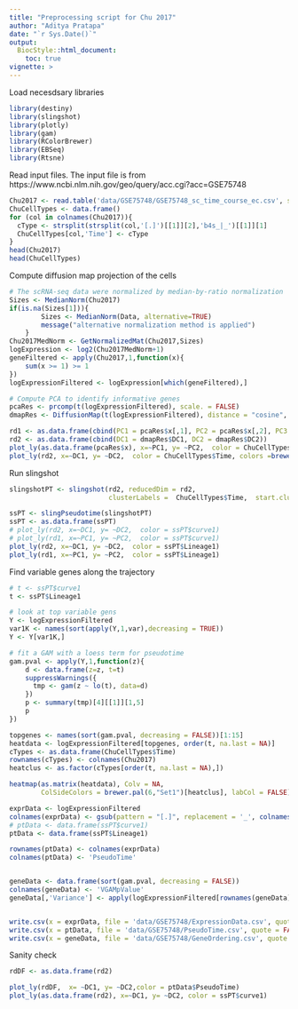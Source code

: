---
title: "Preprocessing script for Chu 2017"
author: "Aditya Pratapa"
date: "`r Sys.Date()`"
output: 
  BiocStyle::html_document:
    toc: true
vignette: >
---
Load necesdsary libraries
```{r warning=FALSE,message=FALSE}
library(destiny)
library(slingshot)
library(plotly)
library(gam)
library(RColorBrewer)
library(EBSeq)
library(Rtsne)
```
Read input files. The input file is from https://www.ncbi.nlm.nih.gov/geo/query/acc.cgi?acc=GSE75748
```{r warning=FALSE}
Chu2017 <- read.table('data/GSE75748/GSE75748_sc_time_course_ec.csv', sep = ',', header = T, row.names = 1)
ChuCellTypes <- data.frame()
for (col in colnames(Chu2017)){
  cType <- strsplit(strsplit(col,'[.]')[[1]][2],'b4s_|_')[[1]][1]
  ChuCellTypes[col,'Time'] <- cType
}
head(Chu2017)
head(ChuCellTypes)
```
Compute diffusion map projection of the cells
```{r warning=FALSE, fig.height=10}
# The scRNA-seq data were normalized by median-by-ratio normalization
Sizes <- MedianNorm(Chu2017)
if(is.na(Sizes[1])){
		Sizes <- MedianNorm(Data, alternative=TRUE)
		message("alternative normalization method is applied")
	}
Chu2017MedNorm <- GetNormalizedMat(Chu2017,Sizes)
logExpression <- log2(Chu2017MedNorm+1)
geneFiltered <- apply(Chu2017,1,function(x){
    sum(x >= 1) >= 1
})
logExpressionFiltered <- logExpression[which(geneFiltered),]

```

```{r}
# Compute PCA to identify informative genes
pcaRes <- prcomp(t(logExpressionFiltered), scale. = FALSE)
dmapRes <- DiffusionMap(t(logExpressionFiltered), distance = "cosine", sigma =0.25, k = 100 )

```


```{r}

rd1 <- as.data.frame(cbind(PC1 = pcaRes$x[,1], PC2 = pcaRes$x[,2], PC3 = pcaRes$x[,3]))
rd2 <- as.data.frame(cbind(DC1 = dmapRes$DC1, DC2 = dmapRes$DC2))
plot_ly(as.data.frame(pcaRes$x), x=~PC1, y= ~PC2,  color = ChuCellTypes$Time, colors = brewer.pal(6,"Set1"))
plot_ly(rd2, x=~DC1, y= ~DC2,  color = ChuCellTypes$Time, colors =brewer.pal(6,"Set1"))
```
Run slingshot
```{r}
slingshotPT <- slingshot(rd2, reducedDim = rd2, 
                         clusterLabels =  ChuCellTypes$Time,  start.clus = '00h', end.clus = '96h')
```

```{r}
ssPT <- slingPseudotime(slingshotPT)
ssPT <- as.data.frame(ssPT)
# plot_ly(rd2, x=~DC1, y= ~DC2,  color = ssPT$curve1)
# plot_ly(rd1, x=~PC1, y= ~PC2,  color = ssPT$curve1)
plot_ly(rd2, x=~DC1, y= ~DC2,  color = ssPT$Lineage1)
plot_ly(rd1, x=~PC1, y= ~PC2,  color = ssPT$Lineage1)

```

Find variable genes along the trajectory
```{r}
# t <- ssPT$curve1
t <- ssPT$Lineage1

# look at top variable gens
Y <- logExpressionFiltered
var1K <- names(sort(apply(Y,1,var),decreasing = TRUE))
Y <- Y[var1K,]

# fit a GAM with a loess term for pseudotime
gam.pval <- apply(Y,1,function(z){
    d <- data.frame(z=z, t=t)
    suppressWarnings({
      tmp <- gam(z ~ lo(t), data=d)
    })
    p <- summary(tmp)[4][[1]][1,5]
    p
})
```


```{r}
topgenes <- names(sort(gam.pval, decreasing = FALSE))[1:15]
heatdata <- logExpressionFiltered[topgenes, order(t, na.last = NA)]
cTypes <- as.data.frame(ChuCellTypes$Time)
rownames(cTypes) <- colnames(Chu2017)
heatclus <- as.factor(cTypes[order(t, na.last = NA),])

heatmap(as.matrix(heatdata), Colv = NA,
        ColSideColors = brewer.pal(6,"Set1")[heatclus], labCol = FALSE)
```


```{r}

exprData <- logExpressionFiltered
colnames(exprData) <- gsub(pattern = "[.]", replacement = '_', colnames(exprData))
# ptData <- data.frame(ssPT$curve1)
ptData <- data.frame(ssPT$Lineage1)

rownames(ptData) <- colnames(exprData)
colnames(ptData) <- 'PseudoTime'


geneData <- data.frame(sort(gam.pval, decreasing = FALSE))
colnames(geneData) <- 'VGAMpValue'
geneData[,'Variance'] <- apply(logExpressionFiltered[rownames(geneData),],1,var)


write.csv(x = exprData, file = 'data/GSE75748/ExpressionData.csv', quote = FALSE)
write.csv(x = ptData, file = 'data/GSE75748/PseudoTime.csv', quote = FALSE)
write.csv(x = geneData, file = 'data/GSE75748/GeneOrdering.csv', quote = FALSE)

```

Sanity check
```{r}
rdDF <- as.data.frame(rd2)

plot_ly(rdDF,  x= ~DC1, y= ~DC2,color = ptData$PseudoTime)
plot_ly(as.data.frame(rd2), x=~DC1, y= ~DC2, color = ssPT$curve1) 

```
\
